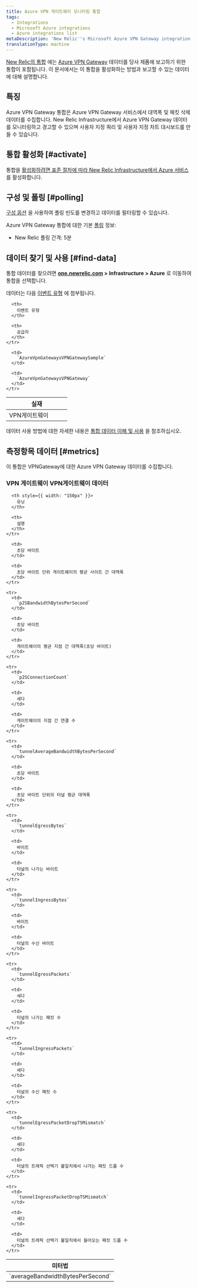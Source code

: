 ```yaml
---
title: Azure VPN 게이트웨이 모니터링 통합
tags:
  - Integrations
  - Microsoft Azure integrations
  - Azure integrations list
metaDescription: 'New Relic''s Microsoft Azure VPN Gateway integration: what data it reports and how to enable it.'
translationType: machine
---
```


[New Relic의 통합](/docs/infrastructure/integrations-getting-started/getting-started/introduction-infrastructure-integrations) 에는 [Azure VPN Gateway](https://docs.microsoft.com/en-us/azure/vpn-gateway/vpn-gateway-about-vpngateways) 데이터를 당사 제품에 보고하기 위한 통합이 포함됩니다. 이 문서에서는 이 통합을 활성화하는 방법과 보고할 수 있는 데이터에 대해 설명합니다.

## 특징

Azure VPN Gateway 통합은 Azure VPN Gateway 서비스에서 대역폭 및 패킷 삭제 데이터를 수집합니다. New Relic Infrastructure에서 Azure VPN Gateway 데이터를 모니터링하고 경고할 수 있으며 사용자 지정 쿼리 및 사용자 지정 차트 대시보드를 만들 수 있습니다.

## 통합 활성화 [#activate]

통합을 [활성화하려면 표준 절차에 따라 New Relic Infrastructure에서 Azure 서비스](/docs/infrastructure/microsoft-azure-integrations/getting-started/activate-azure-integrations) 를 활성화합니다.

## 구성 및 폴링 [#polling]

[구성 옵션](/docs/integrations/new-relic-integrations/getting-started/configure-polling-frequency-data-collection-cloud-integrations) 을 사용하여 폴링 빈도를 변경하고 데이터를 필터링할 수 있습니다.

Azure VPN Gateway 통합에 대한 기본 [폴링](/docs/infrastructure/microsoft-azure-integrations/getting-started/azure-integration-polling) 정보:

* New Relic 폴링 간격: 5분

## 데이터 찾기 및 사용 [#find-data]

통합 데이터를 찾으려면 **[one.newrelic.com](https://one.newrelic.com/all-capabilities) > Infrastructure > Azure** 로 이동하여 통합을 선택합니다.

데이터는 다음 [이벤트 유형](/docs/data-apis/understand-data/new-relic-data-types/#event-data) 에 첨부됩니다.

<table>
  <thead>
    <tr>
      <th width="150px">
        실재
      </th>

      <th>
        이벤트 유형
      </th>

      <th>
        공급자
      </th>
    </tr>
  </thead>

  <tbody>
    <tr>
      <td>
        VPN게이트웨이
      </td>

      <td>
        `AzureVpnGatewaysVPNGatewaySample`
      </td>

      <td>
        `AzureVpnGatewaysVPNGateway`
      </td>
    </tr>
  </tbody>
</table>

데이터 사용 방법에 대한 자세한 내용은 [통합 데이터 이해 및 사용](/docs/infrastructure/integrations/find-use-infrastructure-integration-data) 을 참조하십시오.

## 측정항목 데이터 [#metrics]

이 통합은 VPNGateway에 대한 Azure VPN Gateway 데이터를 수집합니다.

### VPN 게이트웨이 VPN게이트웨이 데이터

<table>
  <thead>
    <tr>
      <th style={{ width: "375px" }}>
        미터법
      </th>

      <th style={{ width: "150px" }}>
        유닛
      </th>

      <th>
        설명
      </th>
    </tr>
  </thead>

  <tbody>
    <tr>
      <td>
        `averageBandwidthBytesPerSecond`
      </td>

      <td>
        초당 바이트
      </td>

      <td>
        초당 바이트 단위 게이트웨이의 평균 사이트 간 대역폭
      </td>
    </tr>

    <tr>
      <td>
        `p2SBandwidthBytesPerSecond`
      </td>

      <td>
        초당 바이트
      </td>

      <td>
        게이트웨이의 평균 지점 간 대역폭(초당 바이트)
      </td>
    </tr>

    <tr>
      <td>
        `p2SConnectionCount`
      </td>

      <td>
        세다
      </td>

      <td>
        게이트웨이의 지점 간 연결 수
      </td>
    </tr>

    <tr>
      <td>
        `tunnelAverageBandwidthBytesPerSecond`
      </td>

      <td>
        초당 바이트
      </td>

      <td>
        초당 바이트 단위의 터널 평균 대역폭
      </td>
    </tr>

    <tr>
      <td>
        `tunnelEgressBytes`
      </td>

      <td>
        바이트
      </td>

      <td>
        터널의 나가는 바이트
      </td>
    </tr>

    <tr>
      <td>
        `tunnelIngressBytes`
      </td>

      <td>
        바이트
      </td>

      <td>
        터널의 수신 바이트
      </td>
    </tr>

    <tr>
      <td>
        `tunnelEgressPackets`
      </td>

      <td>
        세다
      </td>

      <td>
        터널의 나가는 패킷 수
      </td>
    </tr>

    <tr>
      <td>
        `tunnelIngressPackets`
      </td>

      <td>
        세다
      </td>

      <td>
        터널의 수신 패킷 수
      </td>
    </tr>

    <tr>
      <td>
        `tunnelEgressPacketDropTSMismatch`
      </td>

      <td>
        세다
      </td>

      <td>
        터널의 트래픽 선택기 불일치에서 나가는 패킷 드롭 수
      </td>
    </tr>

    <tr>
      <td>
        `tunnelIngressPacketDropTSMismatch`
      </td>

      <td>
        세다
      </td>

      <td>
        터널의 트래픽 선택기 불일치에서 들어오는 패킷 드롭 수
      </td>
    </tr>
  </tbody>
</table>